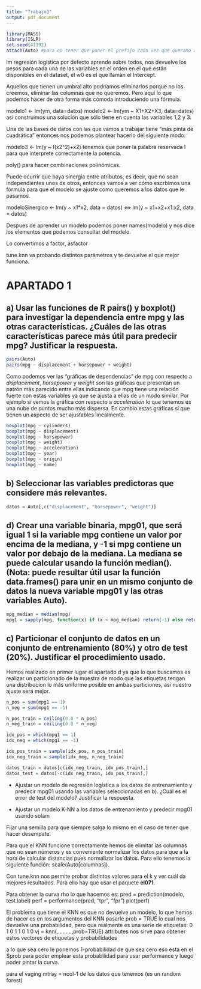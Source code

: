 ```yaml
---
title: "Trabajo3"
output: pdf_document
---
```

```r
library(MASS)
library(ISLR)
set.seed(41192)
attach(Auto) #para no tener que poner el prefijo cada vez que queramo acceder a una atributo del dataframe
```

lm regresión logística por defecto aprende sobre todos, nos devuelve los pesos para cada una de las variables en el orden en el que están disponibles en el dataset, el w0 es el que llaman el Intercept. 

Aquellos que tienen un umbral alto podríamos eliminarlos porque no los creemos, eliminar las columnas que no queremos. Pero aquí lo que podemos hacer de otra forma más cómoda introduciendo una fórmula.

modelo1 <- lm(ym, data=datos)
modelo2 <- lm(ym ~ X1+X2+X3, data=datos) así construimos una solución que sólo tiene en cuenta las variables 1,2 y 3.

Una de las bases de datos con las que vamos a trabajar tiene "más pinta de cuadrática" entonces nos podemos plantear hacerlo del siguiente modo:

modelo3 <- lm(y ~ I(x2^2)+x2) tenemos que poner la palabra reservada I para que interprete correctamente la potencia.

poly() para hacer combinaciones polinómicas.

Puede ocurrir que haya sinergia entre atributos, es decir, que no sean independientes unos de otros, entonces vamos a ver cómo escrbimos una fórmula para que el modelo se ajuste como queremos a los datos que le pasamos.

modeloSinergico <- lm(y ~ x1*x2, data = datos) <=> lm(y ~ x1+x2+x1:x2, data = datos)

Despues de aprender un modelo podemos poner names(modelo) y nos dice los elementos que podemos consultar del modelo.

Lo convertimos a factor, asfactor

tune.knn va probando distintos parámetros y te devuelve el que mejor funciona.

# APARTADO 1

## a) Usar las funciones de R pairs() y boxplot() para investigar la dependencia entre mpg y las otras características. ¿Cuáles de las otras características parece más útil para predecir mpg? Justificar la respuesta.

```r
pairs(Auto)
pairs(mpg ~ displacement + horsepower + weight)
```

Como podemos ver las "gráficas de dependencias" de mpg con respecto a *displacement*, *horsepower* y *weight* son las gráficas que presentan un patrón más parecido entre ellas indicando que mpg tiene una relación fuerte con estas variables ya que se ajusta a ellas de un modo similar. Por ejemplo si vemos la gráfica con respecto a *acceleration* lo que tenemos es una nube de puntos mucho más dispersa. En cambio estas gráficas si que tienen un aspecto de ser ajustables linealmente.

```r
boxplot(mpg ~ cylinders)
boxplot(mpg ~ displacement)
boxplot(mpg ~ horsepower)
boxplot(mpg ~ weight)
boxplot(mpg ~ acceleration)
boxplot(mpg ~ year)
boxplot(mpg ~ origin)
boxplot(mpg ~ name)
```



## b) Seleccionar las variables predictoras que considere más relevantes.

```r
datos = Auto[,c("displacement", "horsepower", "weight")]
```

## d) Crear una variable binaria, mpg01, que será igual 1 si la variable mpg contiene un valor por encima de la mediana, y -1 si mpg contiene un valor por debajo de la mediana. La mediana se puede calcular usando la función median(). (Nota: puede resultar útil usar la función data.frames() para unir en un mismo conjunto de datos la nueva variable mpg01 y las otras variables Auto).

```r
mpg_median = median(mpg)
mpg1 = sapply(mpg, function(x) if (x < mpg_median) return(-1) else return(1))
```

## c) Particionar el conjunto de datos en un conjunto de entrenamiento (80%) y otro de test (20%). Justificar el procedimiento usado.

Hemos realizado en primer lugar el apartado d ya que lo que buscamos es realizar un particionado de la muestra de modo que las etiquetas tengan una distribucion lo más uniforme posible en ambas particiones, así nuestro ajuste será mejor.

```r
n_pos = sum(mpg1 == 1)
n_neg = sum(mpg1 == -1)

n_pos_train = ceiling(0.8 * n_pos)
n_neg_train = ceiling(0.8 * n_neg)

idx_pos = which(mpg1 == 1)
idx_neg = which(mpg1 == -1)

idx_pos_train = sample(idx_pos, n_pos_train)
idx_neg_train = sample(idx_neg, n_neg_train)

datos_train = datos[c(idx_neg_train, idx_pos_train),]
datos_test = datos[-c(idx_neg_train, idx_pos_train),]
```

* Ajustar un modelo de regresión logística a los datos de entrenamiento y predecir mpg01 usando las variables seleccionadas en b). ¿Cuál es el error de test del modelo? Justificar la respuesta.

* Ajustar un modelo K-NN a los datos de entrenamiento y predecir mpg01 usando solam

Fijar una semilla para que siempre salga lo mismo en el caso de tener que hacer desempate.

Para que el KNN funcione correctamente hemos de elimitar las columnas que no sean números y es conveniente normalizar los datos para que a la hora de calcular distancias pues normalizar los datos. Para ello tenemos la siguiente función: scale(Auto[columnas]).

Con tune.knn nos permite probar distintos valores para el k y ver cuál da mejores resultados. Para ello hay que usar el paquete **el071**.

Para obtener la curva rho lo que hacemos es:
pred = prediction(modelo, test.label)
perf = performance(pred, "tpr", "fpr")
plot(perf)

El problema que tiene el KNN es que no devuelve un modelo, lo que hemos de hacer es en los argumentos del KNN pasarle prob = TRUE lo cual nos devuelve una probabilidad, pero que realmente es una serie de etiquetas:
0 1 0 1 1 0 1 0
vj = knn(,.........,prob=TRUE)
attributes nos sirve para obtener estos vectores de etiquetas y probabilidades

a lo que sea cero le ponemos 1-probabilidad de que sea cero eso esta en el $prob para poder emplear esta probabilidad para usar performance y luego poder pintar la curva.


para el vaging mtray = ncol-1 de los datos que tenemos (es un random forest)